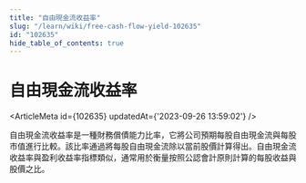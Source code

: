 ```yaml
---
title: "自由現金流收益率"
slug: "/learn/wiki/free-cash-flow-yield-102635"
id: "102635"
hide_table_of_contents: true
---
```



# 自由現金流收益率

<ArticleMeta id={102635} updatedAt={'2023-09-26 13:59:02'} />
<div className='border-solid border-b border-t-0 my-4 border-[var(--ifm-color-gray-300)]' />

自由現金流收益率是一種財務償債能力比率，它將公司預期每股自由現金流與每股市值進行比較。該比率通過將每股自由現金流除以當前股價計算得出。自由現金流收益率與盈利收益率指標類似，通常用於衡量按照公認會計原則計算的每股收益與股價之比。
